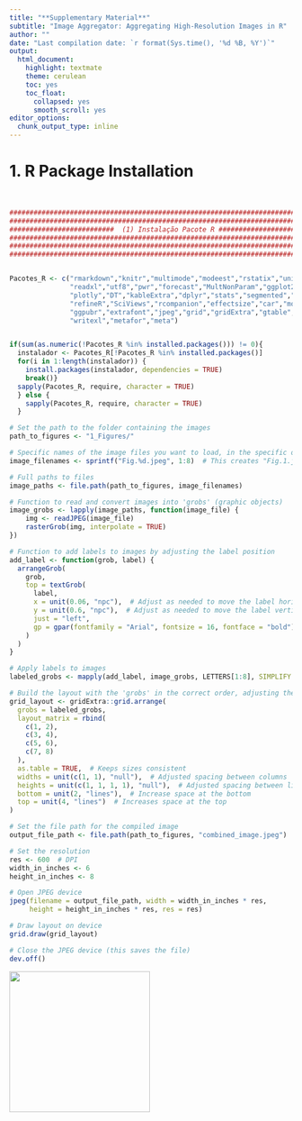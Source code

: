 ---
title: "**Supplementary Material**"
subtitle: "Image Aggregator: Aggregating High-Resolution Images in R"
author: ""
date: "Last compilation date: `r format(Sys.time(), '%d %B, %Y')`"
output:
  html_document:
    highlight: textmate
    theme: cerulean
    toc: yes
    toc_float:
      collapsed: yes
      smooth_scroll: yes
editor_options:
  chunk_output_type: inline
---


# 1. R Package Installation 

<br>  

```{r Informações,message=FALSE}

################################################################################
################################################################################
##########################  (1) Instalação Pacote R ############################
################################################################################
################################################################################
################################################################################


Pacotes_R <- c("rmarkdown","knitr","multimode","modeest","rstatix","univOutl",
               "readxl","utf8","pwr","forecast","MultNonParam","ggplot2","earth",
               "plotly","DT","kableExtra","dplyr","stats","segmented","caret",
               "refineR","SciViews","rcompanion","effectsize","car","moments",
               "ggpubr","extrafont","jpeg","grid","gridExtra","gtable",
               "writexl","metafor","meta")


if(sum(as.numeric(!Pacotes_R %in% installed.packages())) != 0){
  instalador <- Pacotes_R[!Pacotes_R %in% installed.packages()]
  for(i in 1:length(instalador)) {
    install.packages(instalador, dependencies = TRUE)
    break()}
  sapply(Pacotes_R, require, character = TRUE)
  } else {
    sapply(Pacotes_R, require, character = TRUE)
  }

# Set the path to the folder containing the images
path_to_figures <- "1_Figures/"

# Specific names of the image files you want to load, in the specific order
image_filenames <- sprintf("Fig.%d.jpeg", 1:8)  # This creates "Fig.1.jpg", "Fig.2.jpg", ..., "Fig.7.jpg"

# Full paths to files
image_paths <- file.path(path_to_figures, image_filenames)

# Function to read and convert images into 'grobs' (graphic objects)
image_grobs <- lapply(image_paths, function(image_file) {
    img <- readJPEG(image_file)
    rasterGrob(img, interpolate = TRUE)
})

# Function to add labels to images by adjusting the label position
add_label <- function(grob, label) {
  arrangeGrob(
    grob, 
    top = textGrob(
      label, 
      x = unit(0.06, "npc"),  # Adjust as needed to move the label horizontally
      y = unit(0.6, "npc"),  # Adjust as needed to move the label vertically
      just = "left",
      gp = gpar(fontfamily = "Arial", fontsize = 16, fontface = "bold")
    )
  )
}

# Apply labels to images
labeled_grobs <- mapply(add_label, image_grobs, LETTERS[1:8], SIMPLIFY = FALSE)

# Build the layout with the 'grobs' in the correct order, adjusting the spacing
grid_layout <- gridExtra::grid.arrange(
  grobs = labeled_grobs,
  layout_matrix = rbind(
    c(1, 2),
    c(3, 4),
    c(5, 6),
    c(7, 8)  
  ),
  as.table = TRUE,  # Keeps sizes consistent
  widths = unit(c(1, 1), "null"),  # Adjusted spacing between columns
  heights = unit(c(1, 1, 1, 1), "null"),  # Adjusted spacing between lines
  bottom = unit(2, "lines"),  # Increase space at the bottom
  top = unit(4, "lines")  # Increases space at the top
)

# Set the file path for the compiled image
output_file_path <- file.path(path_to_figures, "combined_image.jpeg")

# Set the resolution
res <- 600  # DPI
width_in_inches <- 6  
height_in_inches <- 8 

# Open JPEG device
jpeg(filename = output_file_path, width = width_in_inches * res, 
     height = height_in_inches * res, res = res)

# Draw layout on device
grid.draw(grid_layout)

# Close the JPEG device (this saves the file)
dev.off()
```



![](1_Figures/combined_image.jpeg){width="250"}